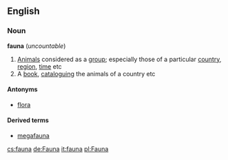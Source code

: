 ==English==
===Noun===
'''fauna''' (''uncountable'')

#[[Animal]]s considered as a [[group]]; especially those of a particular [[country]], [[region]], [[time]] etc
#A [[book]], [[cataloguing]] the animals of a country etc

====Antonyms====
*[[flora]]

====Derived terms====
*[[megafauna]]

[[cs:fauna]]
[[de:Fauna]]
[[it:fauna]]
[[pl:Fauna]]